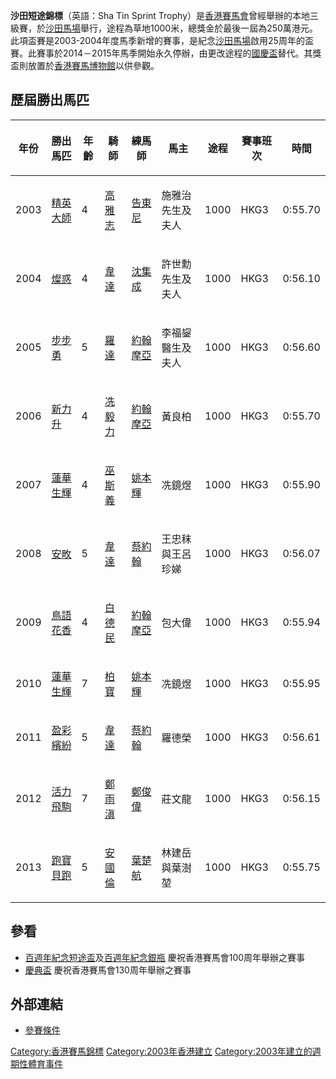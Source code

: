 '''沙田短途錦標'''（英語：Sha Tin Sprint Trophy）是[[香港賽馬會|香港賽馬會]]曾經舉辦的本地三級賽，於[[沙田馬場|沙田馬場]]舉行，途程為草地1000米，總獎金於最後一屆為250萬港元。此項盃賽是2003-2004年度馬季新增的賽事，是紀念[[沙田馬場|沙田馬場]]啟用25周年的盃賽。此賽事於2014－2015年馬季開始永久停辦，由更改途程的[[國慶盃|國慶盃]]替代。其獎盃則放置於[[香港賽馬博物館|香港賽馬博物館]]以供參觀。

==歷屆勝出馬匹==
{| class = "wikitable"
!年份
!勝出馬匹
!年齡
!騎師
!練馬師
!馬主
!途程
!賽事班次
!時間
|-
| 2003
| [[精英大師|精英大師]]
| 4
| [[高雅志|高雅志]]
| [[告東尼|告東尼]]
| 施雅治先生及夫人
| 1000
| HKG3
| 0:55.70
|-
| 2004
| [[燦惑|燦惑]]
| 4
| [[韋達_(賽馬)|韋達]]
| [[沈集成|沈集成]]
| 許世勳先生及夫人
| 1000
| HKG3
| 0:56.10
|-
| 2005
| [[步步勇|步步勇]]
| 5
| [[羅達_(賽馬)|羅達]]
| [[約翰摩亞|約翰摩亞]]
| 李福鋆醫生及夫人
| 1000
| HKG3
| 0:56.60
|-
| 2006
| [[新力升|新力升]]
| 4
| [[冼毅力|冼毅力]]
| [[約翰摩亞|約翰摩亞]]
| 黃良柏
| 1000
| HKG3
| 0:55.70
|-
| 2007
| [[蓮華生輝|蓮華生輝]]
| 4
| [[巫斯義|巫斯義]]
| [[姚本輝|姚本輝]]
| 冼鏡煜
| 1000
| HKG3
| 0:55.90
|-
| 2008
| [[安畋|安畋]]
| 5
| [[韋達_(賽馬)|韋達]]
| [[蔡約翰|蔡約翰]]
| 王忠秣與王呂珍娣
| 1000
| HKG3
| 0:56.07
|-
| 2009
| [[鳥語花香|鳥語花香]]
| 4
| [[白德民|白德民]]
| [[約翰摩亞|約翰摩亞]]
| 包大偉
| 1000
| HKG3
| 0:55.94
|-
| 2010
| [[蓮華生輝|蓮華生輝]]
| 7
| [[柏寶|柏寶]]
| [[姚本輝|姚本輝]]
| 冼鏡煜
| 1000
| HKG3
| 0:55.95
|-
| 2011
| [[盈彩繽紛|盈彩繽紛]]
| 5
| [[韋達_(賽馬)|韋達]]
| [[蔡約翰|蔡約翰]]
| 羅德榮
| 1000
| HKG3
| 0:56.61
|-
| 2012
| [[活力飛駒|活力飛駒]]
| 7
| [[鄭雨滇|鄭雨滇]]
| [[鄭俊偉|鄭俊偉]]
| 莊文龍
| 1000
| HKG3
| 0:56.15
|-
| 2013
| [[跑寶貝跑|跑寶貝跑]]
| 5
| [[安國倫|安國倫]]
| [[葉楚航|葉楚航]]
| 林建岳與葉澍堃
| 1000
| HKG3
| 0:55.75
|}

==參看==
*[[百週年紀念短途盃|百週年紀念短途盃]]及[[百週年紀念銀瓶|百週年紀念銀瓶]] 慶祝香港賽馬會100周年舉辦之賽事
*[[慶典盃|慶典盃]] 慶祝香港賽馬會130周年舉辦之賽事

==外部連結==
*[http://www.hkjc.com/chinese/racinginfo/images/patternrace2011_STST.pdf 參賽條件]
{{香港主要賽馬錦標}}
[[Category:香港賽馬錦標|Category:香港賽馬錦標]]
[[Category:2003年香港建立|Category:2003年香港建立]]
[[Category:2003年建立的週期性體育事件|Category:2003年建立的週期性體育事件]]